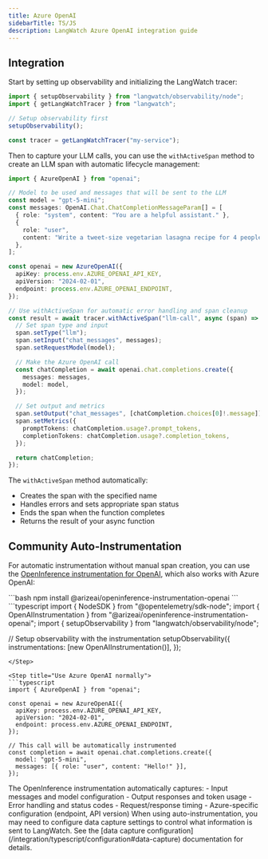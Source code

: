 ```yaml
---
title: Azure OpenAI
sidebarTitle: TS/JS
description: LangWatch Azure OpenAI integration guide
---
```



<TypeScriptIntro />

## Integration

Start by setting up observability and initializing the LangWatch tracer:

```typescript
import { setupObservability } from "langwatch/observability/node";
import { getLangWatchTracer } from "langwatch";

// Setup observability first
setupObservability();

const tracer = getLangWatchTracer("my-service");
```

Then to capture your LLM calls, you can use the `withActiveSpan` method to create an LLM span with automatic lifecycle management:

```typescript
import { AzureOpenAI } from "openai";

// Model to be used and messages that will be sent to the LLM
const model = "gpt-5-mini";
const messages: OpenAI.Chat.ChatCompletionMessageParam[] = [
  { role: "system", content: "You are a helpful assistant." },
  {
    role: "user",
    content: "Write a tweet-size vegetarian lasagna recipe for 4 people.",
  },
];

const openai = new AzureOpenAI({
  apiKey: process.env.AZURE_OPENAI_API_KEY,
  apiVersion: "2024-02-01",
  endpoint: process.env.AZURE_OPENAI_ENDPOINT,
});

// Use withActiveSpan for automatic error handling and span cleanup
const result = await tracer.withActiveSpan("llm-call", async (span) => {
  // Set span type and input
  span.setType("llm");
  span.setInput("chat_messages", messages);
  span.setRequestModel(model);

  // Make the Azure OpenAI call
  const chatCompletion = await openai.chat.completions.create({
    messages: messages,
    model: model,
  });

  // Set output and metrics
  span.setOutput("chat_messages", [chatCompletion.choices[0]!.message]);
  span.setMetrics({
    promptTokens: chatCompletion.usage?.prompt_tokens,
    completionTokens: chatCompletion.usage?.completion_tokens,
  });

  return chatCompletion;
});
```

The `withActiveSpan` method automatically:
- Creates the span with the specified name
- Handles errors and sets appropriate span status
- Ends the span when the function completes
- Returns the result of your async function

## Community Auto-Instrumentation

For automatic instrumentation without manual span creation, you can use the [OpenInference instrumentation for OpenAI](https://github.com/Arize-ai/openinference/tree/main/js/packages/openinference-instrumentation-openai), which also works with Azure OpenAI:

<Steps>
<Step title="Install the OpenInference instrumentation">
  ```bash
  npm install @arizeai/openinference-instrumentation-openai
  ```
</Step>

<Step title="Register the instrumentation">
  ```typescript
  import { NodeSDK } from "@opentelemetry/sdk-node";
  import { OpenAIInstrumentation } from "@arizeai/openinference-instrumentation-openai";
  import { setupObservability } from "langwatch/observability/node";

  // Setup observability with the instrumentation
  setupObservability({
    instrumentations: [new OpenAIInstrumentation()],
  });
  ```
</Step>

<Step title="Use Azure OpenAI normally">
  ```typescript
  import { AzureOpenAI } from "openai";

  const openai = new AzureOpenAI({
    apiKey: process.env.AZURE_OPENAI_API_KEY,
    apiVersion: "2024-02-01",
    endpoint: process.env.AZURE_OPENAI_ENDPOINT,
  });
  
  // This call will be automatically instrumented
  const completion = await openai.chat.completions.create({
    model: "gpt-5-mini",
    messages: [{ role: "user", content: "Hello!" }],
  });
  ```
</Step>
</Steps>

<Info>
The OpenInference instrumentation automatically captures:
- Input messages and model configuration
- Output responses and token usage
- Error handling and status codes
- Request/response timing
- Azure-specific configuration (endpoint, API version)
</Info>

<Warning>
When using auto-instrumentation, you may need to configure data capture settings to control what information is sent to LangWatch. See the [data capture configuration](/integration/typescript/configuration#data-capture) documentation for details.
</Warning>


<TypeScriptSharedSpanExcepEval />

